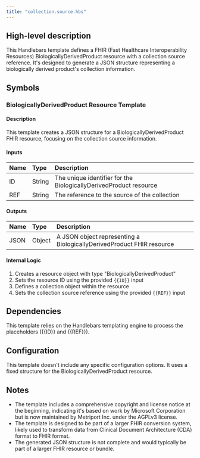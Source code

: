 ```yaml
---
title: "collection.source.hbs"
---
```


## High-level description
This Handlebars template defines a FHIR (Fast Healthcare Interoperability Resources) BiologicallyDerivedProduct resource with a collection source reference. It's designed to generate a JSON structure representing a biologically derived product's collection information.

## Symbols

### BiologicallyDerivedProduct Resource Template
#### Description
This template creates a JSON structure for a BiologicallyDerivedProduct FHIR resource, focusing on the collection source information.

#### Inputs
| Name | Type | Description |
|:-----|:-----|:------------|
| ID   | String | The unique identifier for the BiologicallyDerivedProduct resource |
| REF  | String | The reference to the source of the collection |

#### Outputs
| Name | Type | Description |
|:-----|:-----|:------------|
| JSON | Object | A JSON object representing a BiologicallyDerivedProduct FHIR resource |

#### Internal Logic
1. Creates a resource object with type "BiologicallyDerivedProduct"
2. Sets the resource ID using the provided `{{ID}}` input
3. Defines a collection object within the resource
4. Sets the collection source reference using the provided `{{REF}}` input

## Dependencies
This template relies on the Handlebars templating engine to process the placeholders ({{ID}} and {{REF}}).

## Configuration
This template doesn't include any specific configuration options. It uses a fixed structure for the BiologicallyDerivedProduct resource.

## Notes
- The template includes a comprehensive copyright and license notice at the beginning, indicating it's based on work by Microsoft Corporation but is now maintained by Metriport Inc. under the AGPLv3 license.
- The template is designed to be part of a larger FHIR conversion system, likely used to transform data from Clinical Document Architecture (CDA) format to FHIR format.
- The generated JSON structure is not complete and would typically be part of a larger FHIR resource or bundle.